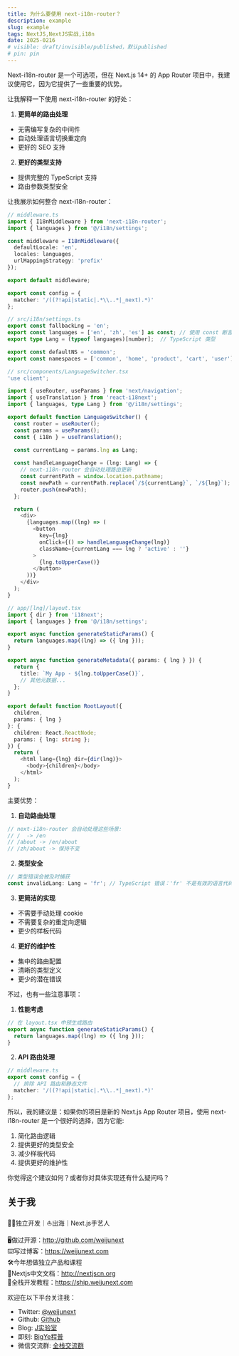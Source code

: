 ```yaml
---
title: 为什么要使用 next-i18n-router？
description: example
slug: example
tags: NextJS,NextJS实战,i18n
date: 2025-0216
# visible: draft/invisible/published，默认published
# pin: pin
---
```


Next-i18n-router 是一个可选项，但在 Next.js 14+ 的 App Router 项目中，我建议使用它，因为它提供了一些重要的优势。

让我解释一下使用 next-i18n-router 的好处：

1. **更简单的路由处理**
- 无需编写复杂的中间件
- 自动处理语言切换重定向
- 更好的 SEO 支持

2. **更好的类型支持**
- 提供完整的 TypeScript 支持
- 路由参数类型安全

让我展示如何整合 next-i18n-router：

```typescript
// middleware.ts
import { I18nMiddleware } from 'next-i18n-router';
import { languages } from '@/i18n/settings';

const middleware = I18nMiddleware({
  defaultLocale: 'en',
  locales: languages,
  urlMappingStrategy: 'prefix'
});

export default middleware;

export const config = {
  matcher: '/((?!api|static|.*\\..*|_next).*)'
};
```

```typescript
// src/i18n/settings.ts
export const fallbackLng = 'en';
export const languages = ['en', 'zh', 'es'] as const; // 使用 const 断言
export type Lang = (typeof languages)[number];  // TypeScript 类型

export const defaultNS = 'common';
export const namespaces = ['common', 'home', 'product', 'cart', 'user'] as const;
```

```typescript
// src/components/LanguageSwitcher.tsx
'use client';

import { useRouter, useParams } from 'next/navigation';
import { useTranslation } from 'react-i18next';
import { languages, type Lang } from '@/i18n/settings';

export default function LanguageSwitcher() {
  const router = useRouter();
  const params = useParams();
  const { i18n } = useTranslation();
  
  const currentLang = params.lng as Lang;

  const handleLanguageChange = (lng: Lang) => {
    // next-i18n-router 会自动处理路由更新
    const currentPath = window.location.pathname;
    const newPath = currentPath.replace(`/${currentLang}`, `/${lng}`);
    router.push(newPath);
  };

  return (
    <div>
      {languages.map((lng) => (
        <button
          key={lng}
          onClick={() => handleLanguageChange(lng)}
          className={currentLang === lng ? 'active' : ''}
        >
          {lng.toUpperCase()}
        </button>
      ))}
    </div>
  );
}
```

```typescript
// app/[lng]/layout.tsx
import { dir } from 'i18next';
import { languages } from '@/i18n/settings';

export async function generateStaticParams() {
  return languages.map((lng) => ({ lng }));
}

export async function generateMetadata({ params: { lng } }) {
  return {
    title: `My App - ${lng.toUpperCase()}`,
    // 其他元数据...
  };
}

export default function RootLayout({
  children,
  params: { lng }
}: {
  children: React.ReactNode;
  params: { lng: string };
}) {
  return (
    <html lang={lng} dir={dir(lng)}>
      <body>{children}</body>
    </html>
  );
}
```

主要优势：

1. **自动路由处理**
```typescript
// next-i18n-router 会自动处理这些场景:
// /  -> /en
// /about -> /en/about
// /zh/about -> 保持不变
```

2. **类型安全**
```typescript
// 类型错误会被及时捕获
const invalidLang: Lang = 'fr'; // TypeScript 错误：'fr' 不是有效的语言代码
```

3. **更简洁的实现**
- 不需要手动处理 cookie
- 不需要复杂的重定向逻辑
- 更少的样板代码

4. **更好的维护性**
- 集中的路由配置
- 清晰的类型定义
- 更少的潜在错误

不过，也有一些注意事项：

1. **性能考虑**
```typescript
// 在 layout.tsx 中预生成路由
export async function generateStaticParams() {
  return languages.map((lng) => ({ lng }));
}
```

2. **API 路由处理**
```typescript
// middleware.ts
export const config = {
  // 排除 API 路由和静态文件
  matcher: '/((?!api|static|.*\\..*|_next).*)'
};
```

所以，我的建议是：如果你的项目是新的 Next.js App Router 项目，使用 next-i18n-router 是一个很好的选择，因为它能:
1. 简化路由逻辑
2. 提供更好的类型安全
3. 减少样板代码
4. 提供更好的维护性

你觉得这个建议如何？或者你对具体实现还有什么疑问吗？


## 关于我

🧑‍💻独立开发｜⛵️出海｜Next.js手艺人

🖥️做过开源：http://github.com/weijunext  
⌨️写过博客：https://weijunext.com  
🛠️今年想做独立产品和课程  
📘Nextjs中文文档：http://nextjscn.org  
📙全栈开发教程：https://ship.weijunext.com  

欢迎在以下平台关注我：

- Twitter: [@weijunext](https://x.com/weijunext)
- Github: [Github](https://github.com/weijunext)
- Blog: [J实验室](https://weijunext.com/)
- 即刻: [BigYe程普](https://m.okjike.com/users/13EF1128-B51B-4D22-8B95-16BB406529F0)
- 微信交流群: [全栈交流群](/make-a-friend)

